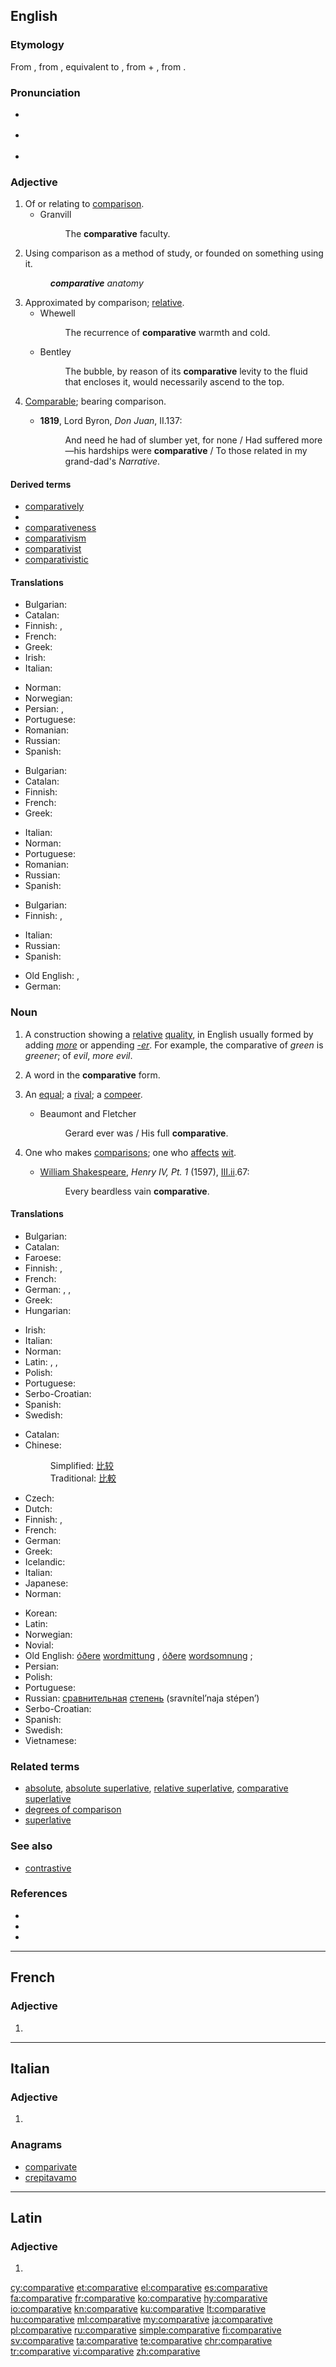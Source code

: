 ==English==

===Etymology===
From {{etyl|frm|en}} {{term|comparatif|lang=frm}}, from {{etyl|la|en}} {{term|comparativus|lang=la}}, equivalent to {{term|comparatus|lang=la}}, from {{term|comparare||to compare|lang=la}} + {{term|-ive}}, from {{etyl|la|en}} {{term|-ivus|lang=la}}.

===Pronunciation===
* {{a|GenAm}} {{IPA|/kəmˈpɛɹ.ə.tɪv/|/kəmˈpæɹ.ə.tɪv/|lang=en}}
* {{a|RP}} {{IPA|/kəmˈpæ.ɹə.tɪv/|lang=en}}
* {{audio|En-us-comparative.ogg|Audio (US)|lang=en}}

===Adjective===
{{en-adj}}

# Of or relating to [[comparison]].
#* Granvill
#*: The '''comparative''' faculty.
# Using comparison as a method of study, or founded on something using it.
#: '''''comparative''' anatomy''
# Approximated by comparison; [[relative]].
#* Whewell
#*: The recurrence of '''comparative''' warmth and cold.
#* Bentley
#*: The bubble, by reason of its '''comparative''' levity to the fluid that encloses it, would necessarily ascend to the top.
# {{context|obsolete|lang=en}} [[comparable|Comparable]]; bearing comparison.
#* '''1819''', Lord Byron, ''Don Juan'', II.137:
#*: And need he had of slumber yet, for none / Had suffered more—his hardships were '''comparative''' / To those related in my grand-dad's ''Narrative''.

====Derived terms====
* [[comparatively]]
* {{l/en|comparative method}}
* [[comparativeness]]
* [[comparativism]]
* [[comparativist]]
* [[comparativistic]]

====Translations====
{{trans-top|of or relating to comparison}}
* Bulgarian: {{t+|bg|сравнителен}}
* Catalan: {{t|ca|comparatiu}}
* Finnish: {{t|fi|verrannollinen}}, {{t|fi|vertaileva}}
* French: {{t+|fr|comparatif|m}}
* Greek: {{t+|el|συγκριτικός|tr=sygkritikós|sc=Grek}}
* Irish: {{t|ga|comparáideach}}
* Italian: {{t|it|comparativo|m}}
{{trans-mid}}
* Norman: {{t|nrf|compathatif}}
* Norwegian: {{t+|no|komparativ}}
* Persian: {{t+|fa|تفضیلی}}, {{t+|fa|تطبیقی}}
* Portuguese: {{t+|pt|comparativo}}
* Romanian: {{t+|ro|comparativ}}
* Russian: {{t+|ru|сравнительный|tr=sravnít'el'nyj}}
* Spanish: {{t+|es|comparativo}}
{{trans-bottom}}

{{trans-top|using comparison as a method of study}}
* Bulgarian: {{t+|bg|сравнителен}}
* Catalan: {{t|ca|comparatiu}}
* Finnish: {{t|fi|vertaileva}}
* French: {{t+|fr|comparatif|m}}
* Greek: {{t+|el|συγκριτικός|tr=sygkritikós|sc=Grek}}
{{trans-mid}}
* Italian: {{t|it|comparativo|m}}
* Norman: {{t|nrf|compathatif}}
* Portuguese: {{t+|pt|comparativo}}
* Romanian: {{t+|ro|comparativ|m}}
* Russian: {{t+|ru|сравнительный|tr=sravnít'el'nyj}}
* Spanish: {{t+|es|comparativo}}
{{trans-bottom}}

{{trans-top|relative}}
* Bulgarian: {{t+|bg|относителен}}
* Finnish: {{t+|fi|suhteellinen}}, {{t|fi|verrannollinen}}
{{trans-mid}}
* Italian: {{t|it|comparativo}}
* Russian: {{t+|ru|относительный|tr=otnosít'el'nyj}}
* Spanish: {{t+|es|comparativo}}
{{trans-bottom}}

{{checktrans-top}}
* Old English: {{t-check|ang|wiþmetenlic}}, {{t-check|ang|wiþmetendlic}}
* German: {{t-check|de|vergleichend}}
{{trans-bottom}}

===Noun===
{{wikipedia}}
{{en-noun}}

# {{context|grammar|lang=en}} A construction showing a [[relative]] [[quality]], in English usually formed by adding ''[[more]]'' or appending ''[[-er]]''. For example, the comparative of ''green'' is ''greener''; of ''evil'', ''more evil''.
# {{context|grammar|lang=en}} A word in the '''comparative''' form.
# {{context|obsolete|lang=en}} An [[equal]]; a [[rival]]; a [[compeer]].
#* Beaumont and Fletcher
#*: Gerard ever was / His full '''comparative'''.
# {{context|obsolete|lang=en}} One who makes [[comparison]]s; one who [[affect]]s [[wit]].
#* [[:w:en:William Shakespeare|William Shakespeare]], ''Henry IV, Pt. 1'' (1597), [[:s:en:The First Part of King Henry the Fourth#Scene II. London. A Room in the Palace.|III.ii]].67:
#*: Every beardless vain '''comparative'''.

====Translations====
{{trans-top|grammatical construction}}
* Bulgarian: {{t|bg|сравнителна степен}}
* Catalan: {{t|ca|comparatiu|m}}
* Faroese: {{t|fo|miðstig|n}}
* Finnish: {{t+|fi|komparatiivi}}, {{t|fi|vertailumuoto}}
* French: {{t+|fr|comparatif|m}}
* German: {{t+|de|Höherstufe|f}}, {{t+|de|Mehrstufe|f}}, {{t+|de|Komparativ|m}}
* Greek: {{t+|el|συγκριτικός|m|tr=sygkritikós|sc=Grek}}
* Hungarian: {{t+|hu|középfok}}
{{trans-mid}}
* Irish: {{t|ga|breischéim|f}}
* Italian: {{t|it|comparativo|m}}
* Norman: {{t|nrf|compathatif|m}}
* Latin: {{t+|la|gradus comparativus}}, {{t+|la|comparativus}}, {{t+|la|collatio secunda}}
* Polish: {{t+|pl|stopień wyższy|m}}
* Portuguese: {{t+|pt|comparativo|m}}
* Serbo-Croatian: {{t|sh|kȍmparatīv|m}}
* Spanish: {{t+|es|comparativo|m}}
* Swedish: {{t+|sv|komparativ|c}}
{{trans-bottom}}

{{trans-top|word in comparative form}}
* Catalan: {{t|ca|comparatiu|m}}
* Chinese:
*: Simplified: [[比较]]
*: Traditional: [[比較]]
* Czech: {{t+|cs|komparativ|m}}
* Dutch: {{t+|nl|vergrotende trap|m}}
* Finnish: {{t+|fi|komparatiivi}}, {{t|fi|vertailumuoto}}
* French: {{t+|fr|comparatif|m}}
* German: {{t+|de|Komparativ|m}}
* Greek: {{t+|el|συγκριτικός|m|tr=sygkritikós|sc=Grek}}
* Icelandic: {{t+|is|miðstig|n}}
* Italian: {{t|it|comparativo}}
* Japanese: {{t+|ja|比較級|tr=hikakukyū}}
* Norman: {{t|nrf|compathatif|m}}
{{trans-mid}}
* Korean: {{t+|ko|비교급|tr=bu-gyo-geup,比較級|sc=Kore}}
* Latin: {{t|la|comparativus|m}}
* Norwegian: {{t+|no|komparativ}}
* Novial: {{t|nov|komparative}}
* Old English: [[óðer]]e [[wordmittung]] {{g|f}}, [[óðer]]e [[wordsomnung]] {{g|f}};
* Persian: {{t|fa|صفت برتر|tr=sefat-e bartar}}
* Polish: {{t+|pl|stopień wyższy|m}}
* Portuguese: {{t+|pt|comparativo|m}}
* Russian: [[сравнительный|сравнительная]] [[степень]] (sravnítel’naja stépen’) {{g|f}}
* Serbo-Croatian: {{t|sh|kȍmparatīv|m}}
* Spanish: {{t+|es|comparativo|m}}
* Swedish: {{t+|sv|komparativ|n}}
* Vietnamese: {{t|vi|cấp so sánh}}
{{trans-bottom}}

===Related terms===
* [[absolute]], [[absolute superlative]], [[relative superlative]], [[comparative superlative]]
* [[degrees of comparison]]
* [[superlative]]

===See also===
* [[contrastive]]

===References===
* {{R:American Heritage 2000|comparative}}
* {{R:Dictionary.com|comparative}}
* {{R:WordNet 2003|comparative}}

----

==French==

===Adjective===
{{fr-adj-form}} {{g|f}}

# {{feminine of|comparatif|lang=fr}}

----

==Italian==

===Adjective===
{{head|it|adjective form}}

# {{feminine plural of|comparativo|lang=it}}

===Anagrams===
* [[comparivate#Italian|comparivate]]
* [[crepitavamo#Italian|crepitavamo]]

----

==Latin==

===Adjective===
{{la-adj-form|comparātīve}}

# {{inflection of|comparātīvus||voc|m|s|lang=la}}

[[cy:comparative]]
[[et:comparative]]
[[el:comparative]]
[[es:comparative]]
[[fa:comparative]]
[[fr:comparative]]
[[ko:comparative]]
[[hy:comparative]]
[[io:comparative]]
[[kn:comparative]]
[[ku:comparative]]
[[lt:comparative]]
[[hu:comparative]]
[[ml:comparative]]
[[my:comparative]]
[[ja:comparative]]
[[pl:comparative]]
[[ru:comparative]]
[[simple:comparative]]
[[fi:comparative]]
[[sv:comparative]]
[[ta:comparative]]
[[te:comparative]]
[[chr:comparative]]
[[tr:comparative]]
[[vi:comparative]]
[[zh:comparative]]